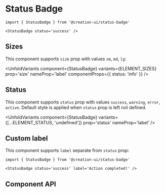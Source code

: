 # Status Badge


```tsx copy
import { StatusBadge } from '@creation-ui/status-badge'

<StatusBadge status='success' />
```

<Container>
  <StatusBadge status='success' />
</Container>

## Sizes

This component supports `size` prop with values `sm`, `md`, `lg`:

<UnfoldVariants
  component={StatusBadge}
  variants={ELEMENT_SIZES}
  prop='size'
  nameProp='label'
  componentProps={{ status: 'info' }}
/>

## Status

This component supports `status` prop with values `success`, `warning`, `error`, `active`.
Default style is applied when `status` prop is left not defined.

<UnfoldVariants
  component={StatusBadge}
  variants={[...ELEMENT_STATUS, 'undefined']}
  prop='status'
  nameProp='label'
/>

## Custom label

This component supports `label` separate from `status` prop:

```tsx copy
import { StatusBadge } from '@creation-ui/status-badge'

<StatusBadge status='success' label='Action completed!' />
```

<Container>
  <StatusBadge status='success' label='Action completed!' />
</Container>

## Component API

<PropsTable
  properties={properties}
  name='StatusBadge'
  description='StatusBadge component props.'
/>
